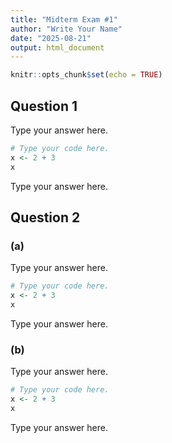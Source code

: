 ```yaml
---
title: "Midterm Exam #1"
author: "Write Your Name"
date: "2025-08-21"
output: html_document
---
```


```r
knitr::opts_chunk$set(echo = TRUE)
```

## Question 1

Type your answer here.

```r
# Type your code here.
x <- 2 + 3
x
```

Type your answer here.

## Question 2

### (a)

Type your answer here.

```r
# Type your code here.
x <- 2 + 3
x
```

Type your answer here.

### (b)

Type your answer here.

```r
# Type your code here.
x <- 2 + 3
x
```

Type your answer here.
